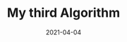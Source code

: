 ---
title: My third Algorithm
slug: third-algorithm
date: 2021-04-04
featureImage: ml.jpg
excerpt: This is my third machine learning algorithm.
---